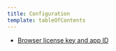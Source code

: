 ```yaml
---
title: Configuration
template: tableOfContents
---
```


* [Browser license key and app ID](/docs/browser/browser-monitoring/configuration/browser-license-key-app-id)
